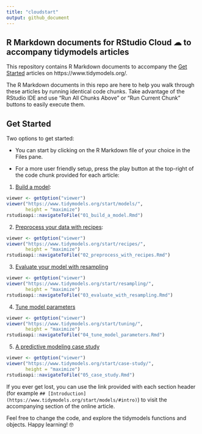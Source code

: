 ```yaml
---
title: "cloudstart"
output: github_document
---
```


## R Markdown documents for RStudio Cloud ☁ to accompany tidymodels articles

This repository contains R Markdown documents to accompany the [Get Started](https://www.tidymodels.org/start/) articles on https://www.tidymodels.org/. 

The R Markdown documents in this repo are here to help you walk through these articles by running identical code chunks. Take advantage of the RStudio IDE and use "Run All Chunks Above" or "Run Current Chunk" buttons to easily execute them. 

## Get Started

Two options to get started:

+ You can start by clicking on the R Markdown file of your choice in the Files pane.

+ For a more user friendly setup, press the play button at the top-right of the code chunk provided for each article: 

1. [Build a model](https://www.tidymodels.org/start/models/):

```r
viewer <- getOption("viewer")
viewer("https://www.tidymodels.org/start/models/", 
       height = "maximize")
rstudioapi::navigateToFile("01_build_a_model.Rmd")
```

2. [Preprocess your data with recipes](https://www.tidymodels.org/start/recipes):

```r
viewer <- getOption("viewer")
viewer("https://www.tidymodels.org/start/recipes/", 
       height = "maximize")
rstudioapi::navigateToFile("02_preprocess_with_recipes.Rmd")
```

3. [Evaluate your model with resampling](https://www.tidymodels.org/start/resampling)  

```r
viewer <- getOption("viewer")
viewer("https://www.tidymodels.org/start/resampling/", 
       height = "maximize")
rstudioapi::navigateToFile("03_evaluate_with_resampling.Rmd")
```

4. [Tune model parameters](https://www.tidymodels.org/start/tuning/)  

```r
viewer <- getOption("viewer")
viewer("https://www.tidymodels.org/start/tuning/", 
       height = "maximize")
rstudioapi::navigateToFile("04_tune_model_parameters.Rmd")
```

5. [A predictive modeling case study](https://www.tidymodels.org/start/case-study/)

```r
viewer <- getOption("viewer")
viewer("https://www.tidymodels.org/start/case-study/", 
       height = "maximize")
rstudioapi::navigateToFile("05_case_study.Rmd")
```


If you ever get lost, you can use the link provided with each section header (for example `## [Introduction](https://www.tidymodels.org/start/models/#intro)`) to visit the accompanying section of the online article.

Feel free to change the code, and explore the tidymodels functions and objects. Happy learning! 🤓